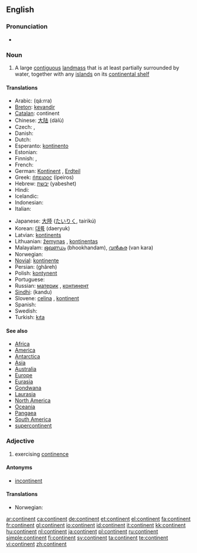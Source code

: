 {{wikipedia}}
==English==

===Pronunciation===
*{{audio|en-us-continent.ogg|Audio (US)}}

===Noun===
{{en-noun}}

# A large [[contiguous]] [[landmass]] that is at least partially surrounded by water, together with any [[island]]s on its [[continental shelf]]

====Translations====
{{trans-top|large contiguous landmass}}
* Arabic: {{ARchar|[[قارة]]}} (qá:rra) {{f}}
* [[Breton]]: [[kevandir]] {{m}}
* [[Catalan]]: continent {{m}}
* Chinese: [[大陆]] (dàlù)
* Czech: {{t-|cs|kontinent|m}}, {{t-|cs|světadíl|m}}
* Danish: {{t-|da|kontinent}}
* Dutch: {{t+|nl|continent|n}}
* Esperanto: [[kontinento]]
* Estonian: {{t-|et|maailmajagu}}
* Finnish: {{t+|fi|maanosa}}, {{t+|fi|manner}}
* French: {{t+|fr|continent|m}}
* German: [[Kontinent]] {{m}}, [[Erdteil]] {{m}}
* Greek: [[ήπειρος]] (ípeiros) {{f}}
* Hebrew: [[יבשת]] (yabeshet) {{f}}
* Hindi: {{t-|hi|महाद्वीप|sc=Deva|xs=Hindi}}
* Icelandic: {{t+|is|heimsálfa|f}}
* Indonesian: {{t+|id|benua|xs=Indonesian}}
* Italian: {{t+|it|continente|m}}
{{trans-mid}}
* Japanese: [[大陸]] ([[たいりく]], tairikú)
* Korean: [[대륙]] (daeryuk)
* Latvian: [[kontinents]] {{m}}
* Lithuanian: [[žemynas]] {{m}}, [[kontinentas]] {{m}}
* Malayalam: [[ഭൂഖണ്ഡം]] (bhookhandam), [[വന്‍കര]] (van kara)
* Norwegian: {{t-|no|kontinent|n}}
* [[Novial]]: [[kontinente]]
* Persian: {{FAchar|[[قاره]]}} (ghâreh)
* Polish: [[kontynent]] {{m}}
* Portuguese: {{t+|pt|continente|m}}
* Russian: [[материк]] {{m}}, [[континент]] {{m}}
* [[Sindhi]]: {{SDchar|[[کَنڊُ]]}} (kandu) {{m}}
* Slovene: [[celina]] {{f}}, [[kontinent]] {{m}}
* Spanish: {{t+|es|continente|m}}
* Swedish: {{t+|sv|kontinent}}
* Turkish: [[kıta]]
{{trans-bottom}}

====See also====
*[[Africa]]
*[[America]]
*[[Antarctica]]
*[[Asia]]
*[[Australia]]
*[[Europe]]
*[[Eurasia]]
*[[Gondwana]]
*[[Laurasia]]
*[[North America]]
*[[Oceania]]
*[[Pangaea]]
*[[South America]]
*[[supercontinent]]

===Adjective===
{{en-adj}}

# exercising [[continence]]

====Antonyms====
*[[incontinent]]

====Translations====
{{trans-top|exercising continence}}
* Norwegian: {{t-|no|kontinent}}
{{trans-mid}}
{{trans-bottom}}

[[ar:continent]]
[[ca:continent]]
[[de:continent]]
[[et:continent]]
[[el:continent]]
[[fa:continent]]
[[fr:continent]]
[[gl:continent]]
[[io:continent]]
[[id:continent]]
[[it:continent]]
[[kk:continent]]
[[hu:continent]]
[[nl:continent]]
[[ja:continent]]
[[pl:continent]]
[[ru:continent]]
[[simple:continent]]
[[fi:continent]]
[[sv:continent]]
[[ta:continent]]
[[te:continent]]
[[vi:continent]]
[[zh:continent]]